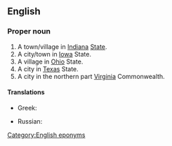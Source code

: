 ==English==
{{wikipedia}}

===Proper noun===
{{en-proper noun}}

# A town/village in [[Indiana]] [[state|State]].
# A city/town in [[Iowa]] State.
# A village in [[Ohio]] State.
# A city in [[Texas]] State.
# A city in the northern part [[Virginia]] Commonwealth.

====Translations====
{{trans-top|city in the northern part of the state of Virginia in the United States}}
* Greek: {{t|el|Φρέντερικσμπουργκ}}
{{trans-mid}}
* Russian: {{t|ru|Фредериксбу́рг|m}}
{{trans-bottom}}

{{C|en|Cities in the United States of America|Indiana|Iowa|Ohio|Cities in Texas|Cities in Virginia}}
[[Category:English eponyms]]